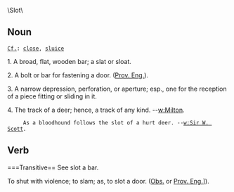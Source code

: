 \Slot\

==Noun==
 [[Cf.]]: [[close]], [[sluice]]

1. A broad, flat, wooden bar; a slat or sloat.

2. A bolt or bar for fastening a door. ([[Prov. Eng.]]).

3. A narrow depression, perforation, or aperture; esp., one for the reception of a piece fitting or sliding in it.

4. The track of a deer; hence, a track of any kind. --[[w:Milton]].

      As a bloodhound follows the slot of a hurt deer. --[[w:Sir W. Scott]].

==Verb==

===Transitive==
See slot a bar.

To shut with violence; to slam; as, to slot a door. ([[Obs.]] or
[[Prov. Eng.]]]).
